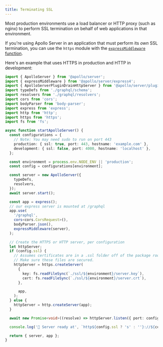```yaml
---
title: Terminating SSL
---
```


Most production environments use a load balancer or HTTP proxy (such as nginx) to perform SSL termination on behalf of web applications in that environment.

<!-- TODO (AS4) replace link with expressMiddleware article (once it exists) -->
If you're using Apollo Server in an application that must perform its _own_ SSL termination, you can use the `https` module with the [`expressMiddleware` function](../migration#migrate-from-apollo-server-express).

Here's an example that uses HTTPS in production and HTTP in development:

<MultiCodeBlock>

```ts title="index.ts"
import { ApolloServer } from '@apollo/server';
import { expressMiddleware } from '@apollo/server/express4';
import { ApolloServerPluginDrainHttpServer } from '@apollo/server/plugin/drainHttpServer';
import typeDefs from './graphql/schema';
import resolvers from './graphql/resolvers';
import cors from 'cors';
import bodyParser from 'body-parser';
import express from 'express';
import http from 'http';
import https from 'https';
import fs from 'fs';

async function startApolloServer() {
  const configurations = {
    // Note: You may need sudo to run on port 443
    production: { ssl: true, port: 443, hostname: 'example.com' },
    development: { ssl: false, port: 4000, hostname: 'localhost' },
  };

  const environment = process.env.NODE_ENV || 'production';
  const config = configurations[environment];

  const server = new ApolloServer({
    typeDefs,
    resolvers,
  });
  await server.start();

  const app = express();
  // our express server is mounted at /graphql
  app.use(
    '/graphql',
    cors<cors.CorsRequest>(),
    bodyParser.json(),
    expressMiddleware(server),
  );

  // Create the HTTPS or HTTP server, per configuration
  let httpServer;
  if (config.ssl) {
    // Assumes certificates are in a .ssl folder off of the package root.
    // Make sure these files are secured.
    httpServer = https.createServer(
      {
        key: fs.readFileSync(`./ssl/${environment}/server.key`),
        cert: fs.readFileSync(`./ssl/${environment}/server.crt`),
      },

      app,
    );
  } else {
    httpServer = http.createServer(app);
  }

  await new Promise<void>((resolve) => httpServer.listen({ port: config.port }, resolve));

  console.log('🚀 Server ready at', `http${config.ssl ? 's' : ''}://${config.hostname}:${config.port}/graphql`);

  return { server, app };
}
```

</MultiCodeBlock>
